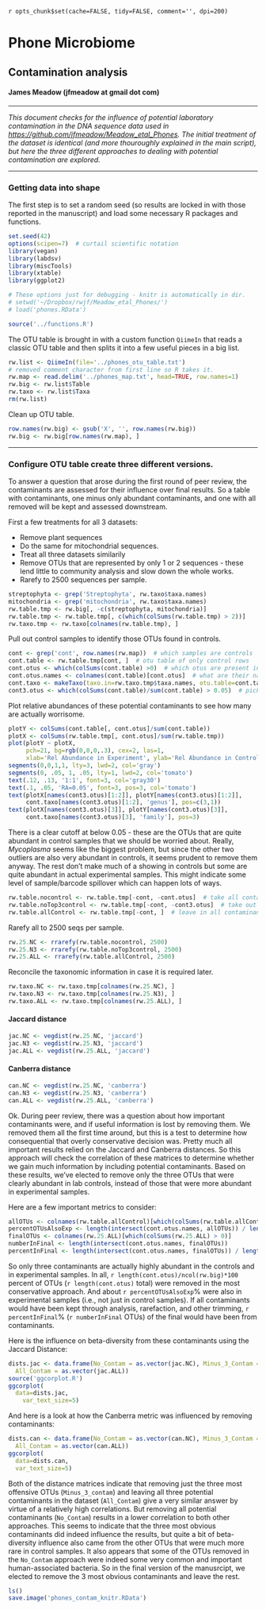 `r opts_chunk$set(cache=FALSE, tidy=FALSE, comment='', dpi=200)`


# Phone Microbiome

## Contamination analysis

#### James Meadow (jfmeadow at gmail dot com)




-------------------------

_This document checks for the influence of potential laboratory contamination in the DNA sequence data used in [https://github.com/jfmeadow/Meadow_etal_Phones](https://github.com/jfmeadow/Meadow_etal_Phones). The initial treatment of the dataset is identical (and more thouroughly explained in the main script), but here the three different approaches to dealing with potential contamination are explored._

-------------------------

### Getting data into shape

The first step is to set a random seed (so results are locked in with those reported in the manuscript) and load some necessary R packages and functions. 


```r
set.seed(42)
options(scipen=7)  # curtail scientific notation
library(vegan)
library(labdsv)
library(miscTools)
library(xtable)   
library(ggplot2)

# These options just for debugging - knitr is automatically in dir. 
# setwd('~/Dropbox/rwjf/Meadow_etal_Phones/')  
# load('phones.RData')

source('../functions.R')
```

The OTU table is brought in with a custom function `QiimeIn` that reads a classic OTU table and then splits it into a few useful pieces in a big list. 

```r
rw.list <- QiimeIn(file='../phones_otu_table.txt')
# removed comment character from first line so R takes it. 
rw.map <- read.delim('../phones_map.txt', head=TRUE, row.names=1)  
rw.big <- rw.list$Table
rw.taxo <- rw.list$Taxa
rm(rw.list)
```


Clean up OTU table. 

```r
row.names(rw.big) <- gsub('X', '', row.names(rw.big))
rw.big <- rw.big[row.names(rw.map), ]
```

-----------

### Configure OTU table create three different versions. 

To answer a question that arose during the first round of peer review, the contaminants are assessed for their influence over final results. So a table with contaminants, one minus only abundant contaminants, and one with all removed will be kept and assessed downstream. 

First a few treatments for all 3 datasets:

* Remove plant sequences
* Do the same for mitochondrial sequences. 
* Treat all three datasets similarily
* Remove OTUs that are represented by only 1 or 2 sequences - these lend little to community analysis and slow down the whole works. 
* Rarefy to 2500 sequences per sample.



```r
streptophyta <- grep('Streptophyta', rw.taxo$taxa.names)
mitochondria <- grep('mitochondria', rw.taxo$taxa.names)
rw.table.tmp <- rw.big[, -c(streptophyta, mitochondria)]
rw.table.tmp <- rw.table.tmp[, c(which(colSums(rw.table.tmp) > 2))]
rw.taxo.tmp <- rw.taxo[colnames(rw.table.tmp), ]
```


Pull out control samples to identify those OTUs found in controls.

```r
cont <- grep('cont', row.names(rw.map))  # which samples are controls
cont.table <- rw.table.tmp[cont, ]  # otu table of only control rows
cont.otus <- which(colSums(cont.table) >0)  # which otus are present in controls
cont.otus.names <- colnames(cont.table)[cont.otus]  # what are their names
cont.taxo <- makeTaxo(taxo.in=rw.taxo.tmp$taxa.names, otu.table=cont.table)
cont3.otus <- which(colSums(cont.table)/sum(cont.table) > 0.05)  # pick out 3 big ones
```


Plot relative abundances of these potential contaminants to see how many are actually worrisome. 


```r
plotY <- colSums(cont.table[, cont.otus]/sum(cont.table))
plotX <- colSums(rw.table.tmp[, cont.otus]/sum(rw.table.tmp))
plot(plotY ~ plotX, 
     pch=21, bg=rgb(0,0,0,.3), cex=2, las=1,
     xlab='Rel Abundance in Experiment', ylab='Rel Abundance in Controls')
segments(0,0,1,1, lty=3, lwd=2, col='gray')
segments(0, .05, 1, .05, lty=1, lwd=2, col='tomato')
text(.12, .13, '1:1', font=3, col='gray30')
text(.1, .05, 'RA=0.05', font=3, pos=3, col='tomato')
text(plotX[names(cont3.otus)[1:2]], plotY[names(cont3.otus)[1:2]], 
     cont.taxo[names(cont3.otus)[1:2], 'genus'], pos=c(3,1))
text(plotX[names(cont3.otus)[3]], plotY[names(cont3.otus)[3]], 
     cont.taxo[names(cont3.otus)[3], 'family'], pos=3)
```


There is a clear cutoff at below 0.05 - these are the OTUs that are quite abundant in control samples that we should be worried about. Really, _Mycoplasma_ seems like the biggest problem, but since the other two outliers are also very abundant in controls, it seems prudent to remove them anyway. The rest don't make much of a showing in controls but some are quite abundant in actual experimental samples. This might indicate some level of sample/barcode spillover which can happen lots of ways. 


```r
rw.table.nocontrol <- rw.table.tmp[-cont, -cont.otus]  # take all contaminants out
rw.table.noTop3control <- rw.table.tmp[-cont, -cont3.otus]  # take out big 3
rw.table.allControl <- rw.table.tmp[-cont, ]  # leave in all contaminant OTUs
```


Rarefy all to 2500 seqs per sample. 

```r
rw.25.NC <- rrarefy(rw.table.nocontrol, 2500)
rw.25.N3 <- rrarefy(rw.table.noTop3control, 2500)
rw.25.ALL <- rrarefy(rw.table.allControl, 2500)
```

Reconcile the taxonomic information in case it is required later. 

```r
rw.taxo.NC <- rw.taxo.tmp[colnames(rw.25.NC), ]
rw.taxo.N3 <- rw.taxo.tmp[colnames(rw.25.N3), ]
rw.taxo.ALL <- rw.taxo.tmp[colnames(rw.25.ALL), ]
```




#### Jaccard distance

```r
jac.NC <- vegdist(rw.25.NC, 'jaccard')
jac.N3 <- vegdist(rw.25.N3, 'jaccard')
jac.ALL <- vegdist(rw.25.ALL, 'jaccard')
```


#### Canberra distance 

```r
can.NC <- vegdist(rw.25.NC, 'canberra')
can.N3 <- vegdist(rw.25.N3, 'canberra')
can.ALL <- vegdist(rw.25.ALL, 'canberra')
```




Ok. During peer review, there was a question about how important contaminants were, and if useful information is lost by removing them. We removed them all the first time around, but this is a test to determine how consequential that overly conservative decision was. Pretty much all important results relied on the Jaccard and Canberra distances. So this approach will check the correlation of these matrices to determine whether we gain much information by including potential contaminants. Based on these results, we've elected to remove only the three OTUs that were clearly abundant in lab controls, instead of those that were more abundant in experimental samples. 

Here are a few important metrics to consider: 

```r
allOTUs <- colnames(rw.table.allControl)[which(colSums(rw.table.allControl) > 0)]  # names of all otus
percentOTUsAlsoExp <- length(intersect(cont.otus.names, allOTUs)) / length(allOTUs) * 100
finalOTUs <- colnames(rw.25.ALL)[which(colSums(rw.25.ALL) > 0)]
numberInFinal <- length(intersect(cont.otus.names, finalOTUs))
percentInFinal <- length(intersect(cont.otus.names, finalOTUs)) / length(allOTUs) * 100
```



So only three contaminants are actually highly abundant in the controls and in experimental samples. In all, `r length(cont.otus)/ncol(rw.big)*100` percent of OTUs (`r length(cont.otus)` total) were removed in the most conservative approach. And about `r percentOTUsAlsoExp`% were also in experimental samples (i.e., not just in control samples). If all contaminants would have been kept through analysis, rarefaction, and other trimming, `r percentInFinal`% (`r numberInFinal` OTUs) of the final would have been from contaminants. 



Here is the influence on beta-diversity from these contaminants using the Jaccard Distance: 

```r
dists.jac <- data.frame(No_Contam = as.vector(jac.NC), Minus_3_Contam = as.vector(jac.N3), 
  All_Contam = as.vector(jac.ALL))
source('ggcorplot.R')
ggcorplot(
  data=dists.jac,
	var_text_size=5) 
```


And here is a look at how the Canberra metric was influenced by removing contaminants: 

```r
dists.can <- data.frame(No_Contam = as.vector(can.NC), Minus_3_Contam = as.vector(can.N3), 
  All_Contam = as.vector(can.ALL))
ggcorplot(
  data=dists.can,
  var_text_size=5) 
```


Both of the distance matrices indicate that removing just the three most offensive OTUs (`Minus_3_contam`) and leaving all three potential contaminants in the dataset (`All_Contam`) give a very similar answer by virtue of a relatively high correlations. But removing all potential contaminants (`No_Contam`) results in a lower correlation to both other approaches. This seems to indicate that the three most obvious contaminants did indeed influence the results, but quite a bit of beta-diversity influence also came from the other OTUs that were much more rare in control samples. It also appears that some of the OTUs removed in the `No_Contam` approach were indeed some very common and important human-associated bacteria. So in the final version of the manusrcipt, we elected to remove the 3 most obvious contaminants and leave the rest. 


```r
ls()
save.image('phones_contam_knitr.RData')
```


